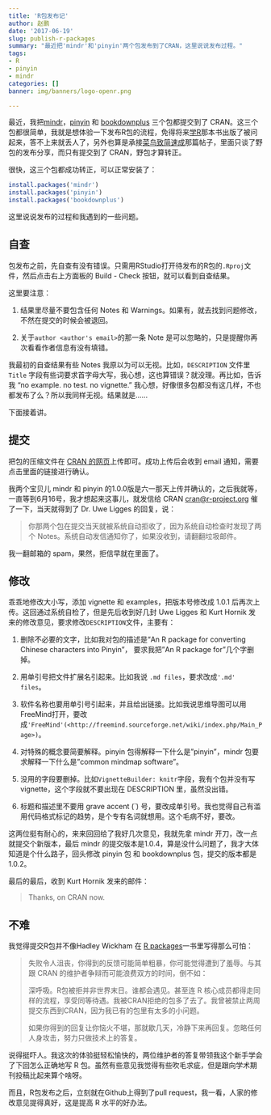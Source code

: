 ```yaml
---
title: 'R包发布记'
author: 赵鹏
date: '2017-06-19'
slug: publish-r-packages
summary: "最近把'mindr'和'pinyin'两个包发布到了CRAN，这里说说发布过程。"
tags:
- R
- pinyin
- mindr
categories: []
banner: img/banners/logo-openr.png

---
```


最近，我把[mindr](http://www.pzhao.org/zh/post/mindr/)，[pinyin](http://www.pzhao.org/zh/post/pinyin/) 和 [bookdownplus](http://www.pzhao.org/zh/post/bookdown-plus/) 三个包都提交到了 CRAN。这三个包都很简单，我就是想体验一下发布R包的流程，免得将来[学R](http://xuer.pzhao.org/)那本书出版了被问起来，答不上来就丢人了，另外也算是承接[菜鸟致简速成](http://www.pzhao.org/zh/post/rmickey/)那篇帖子，里面只谈了野包的发布分享，而只有提交到了 CRAN，野包才算转正。


很快，这三个包都成功转正，可以正常安装了：

```r
install.packages('mindr')
install.packages('pinyin')
install.packages('bookdownplus')
```

这里说说发布的过程和我遇到的一些问题。

## 自查

包发布之前，先自查有没有错误。只需用RStudio打开待发布的R包的`.Rproj`文件，然后点击右上方面板的 Build - Check 按钮，就可以看到自查结果。

这里要注意：

1. 结果里尽量不要包含任何 Notes 和 Warnings。如果有，就去找到问题修改，不然在提交的时候会被退回。

2. 关于`author <author's email>`的那一条 Note 是可以忽略的，只是提醒你再次看看作者信息有没有填错。

我最初的自查结果有些 Notes 我原以为可以无视。比如，`DESCRIPTION` 文件里 `Title` 字段有些词要求首字母大写，我心想，这也算错误？就没理。再比如，告诉我 "no example. no test. no vignette." 我心想，好像很多包都没有这几样，不也都发布了么？所以我同样无视。结果就是……

下面接着讲。

## 提交

把包的压缩文件在 [CRAN 的网页](https://cran.r-project.org/submit.html)上传即可。成功上传后会收到 email 通知，需要点击里面的链接进行确认。

我两个宝贝儿 mindr 和 pinyin 的1.0.0版是六一那天上传并确认的，之后我就等，一直等到6月16号，我才想起来这事儿，就发信给	CRAN <cran@r-project.org> 催了一下，当天就得到了 Dr. Uwe Ligges 的回复，说：

> 你那两个包在提交当天就被系统自动拒收了，因为系统自动检查时发现了两个 Notes。系统自动发信通知你了，如果没收到，请翻翻垃圾邮件。

我一翻邮箱的 spam，果然，拒信早就在里面了。


## 修改

乖乖地修改大小写，添加 vignette 和 examples，把版本号修改成 1.0.1 后再次上传。这回通过系统自检了，但是先后收到好几封 Uwe Ligges 和 Kurt Hornik 发来的修改意见，要求修改`DESCRIPTION`文件，主要有：

1. 删除不必要的文字，比如我对包的描述是“An R package for converting Chinese characters into Pinyin”， 要求我把"An R package for"几个字删掉。

2. 用单引号把文件扩展名引起来。比如我说 `.md files`，要求改成`'.md' files`。 

3. 软件名称也要用单引号引起来，并且给出链接。比如我说思维导图可以用 FreeMind打开，要改成`'FreeMind'(<http://freemind.sourceforge.net/wiki/index.php/Main_Page>)`。

4. 对特殊的概念要简要解释。pinyin 包得解释一下什么是"pinyin"，mindr 包要求解释一下什么是"common mindmap software"。

5. 没用的字段要删掉。比如`VignetteBuilder: knitr`字段，我有个包并没有写 vignette，这个字段就不要出现在 DESCRIPTION 里，虽然没出错。

6. 标题和描述里不要用 grave accent (`) 号，要改成单引号。我也觉得自己有滥用代码格式标记的趋势，是个专有名词就想用。这个毛病不好，要改。


这两位挺有耐心的，来来回回给了我好几次意见，我就先拿 mindr 开刀，改一点就提交个新版本，最后 mindr 的提交版本是1.0.4，算是没什么问题了，我才大体知道是个什么路子，回头修改 pinyin 包 和 bookdownplus 包，提交的版本都是1.0.2。

最后的最后，收到 Kurt Hornik 发来的邮件：

> Thanks, on CRAN now.

## 不难

我觉得提交R包并不像Hadley Wickham 在 [R packages](http://r-pkgs.had.co.nz/release.html)一书里写得那么可怕：

> 失败令人沮丧，你得到的反馈可能简单粗暴，你可能觉得遭到了羞辱。与其跟 CRAN 的维护者争辩而可能浪费双方的时间，倒不如：
>
> 深呼吸。R包被拒并非世界末日。谁都会遇见。甚至连 R 核心成员都得走同样的流程，享受同等待遇。我被CRAN拒绝的包多了去了。我曾被禁止两周提交东西到CRAN，因为我已有的包里有太多的小问题。
>
> 如果你得到的回复让你恼火不堪，那就歇几天，冷静下来再回复。忽略任何人身攻击，努力只做技术上的答复。

说得挺吓人。我这次的体验挺轻松愉快的，两位维护者的答复带领我这个新手学会了下回怎么正确地写 R 包。虽然有些意见我觉得有些吹毛求疵，但是跟向学术期刊投稿比起来算个啥呀。

而且，R包发布之后，立刻就在Github上得到了pull request，我一看，人家的修改意见提得真好，这是提高 R 水平的好办法。
